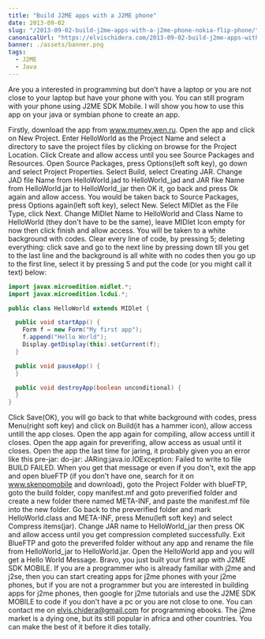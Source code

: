 ```yaml
---
title: "Build J2ME apps with a J2ME phone"
date: 2013-09-02
slug: "/2013-09-02-build-j2me-apps-with-a-j2me-phone-nokia-flip-phone/"
canonicalUrl: "https://elvischidera.com/2013-09-02-build-j2me-apps-with-a-j2me-phone-nokia-flip-phone/"
banner: ./assets/banner.png
tags:
  - J2ME
  - Java
---
```


Are you a interested in programming but don't have a laptop or you are not close to your laptop but have your phone with you. You can still program with your phone using J2ME SDK Mobile. I will show you how to use this app on your java or symbian phone to create an app.

Firstly, download the app from www.mumey.wen.ru. Open the app and click on New Project. Enter HelloWorld as the Project Name and select a directory to save the project files by clicking on browse for the Project Location. Click Create and allow access until you see Source Packages and Resources. Open Source Packages, press Options(left soft key), go down and select Project Properties.
Select Build, select Creating JAR. Change JAD file Name from HelloWorld.jad to HelloWorld_jad and JAR fike Name from HelloWorld.jar to HelloWorld_jar then OK it, go back and press Ok again and allow access. You would be taken back to Source Packages, press Options again(left soft key), select New. Select MIDlet as the File Type, click Next. Change MIDlet Name to HelloWorld and Class Name to HelloWorld (they don't have to be the same), leave MIDlet Icon empty for now then click finish and allow access. You will be taken to a white background with codes. Clear every line of code, by pressing 5; deleting everything: click save and go to the next line by pressing down till you get to the last line and the background is all white with no codes then you go up to the first line, select it by pressing 5 and put the code (or you might call it text) below:

```java:title=HelloWorld.java
import javax.microedition.midlet.*;
import javax.microedition.lcdui.*;

public class HelloWorld extends MIDlet {

  public void startApp() {
    Form f = new Form("My first app");
    f.append("Hello World");
    Display.getDisplay(this).setCurrent(f);
  }

  public void pauseApp() {
  }

  public void destroyApp(boolean unconditional) {
  }
}
```
 
Click Save(OK), you will go back to that white background with codes, press Menu(right soft key) and click on Build(it has a hammer icon), allow access untill the app closes. Open the app again for compiling, allow access untill it closes. Open the app again for preverifing, allow access as usual until it closes. Open the app the last time for jaring, it probably given you an error like this pre-jar:
do-jar:
JARing:java.io.IOException: Failed to write to file BUILD FAILED. When you get that message or even if you don't, exit the app and open blueFTP (if you don't have one, search for it on www.skenpomobile and download), goto the Project Folder with blueFTP, goto the build folder, copy manifest.mf and goto preverified folder and create a new folder there named META-INF, and paste the manifest.mf file into the new folder. Go back to the preverified folder and mark HelloWorld.class and META-INF, press Menu(left soft key) and select Compress items(jar). Change JAR name to HelloWorld_jar then press OK and allow access until you get compression completed successfully. Exit BlueFTP and goto the preverifed folder without any app and rename the file from HelloWorld_jar to HelloWorld.jar. Open the HelloWorld app and you will get a Hello World Message. Bravo, you just built your first app with J2ME SDK MOBILE.
If you are a programmer who is already familiar with j2me and j2se, then you can start creating apps for j2me phones with your j2me phones, but if you are not a programmer but you are interested in building apps for j2me phones, then google for j2me tutorials and use the J2ME SDK MOBILE to code if you don't have a pc or you are not close to one. You can contact me on elvis.chidera@gmail.com for programming ebooks.
The j2me market is a dying one, but its still popular in africa and other countries. You can make the best of it before it dies totally.